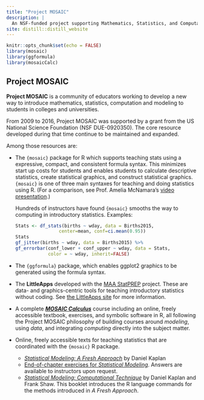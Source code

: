 ```yaml
---
title: "Project MOSAIC"
description: |
  An NSF-funded project supporting Mathematics, Statistics, and Computation
site: distill::distill_website
---
```


```r
knitr::opts_chunk$set(echo = FALSE)
library(mosaic)
library(ggformula)
library(mosaicCalc)
```

## Project MOSAIC

**Project MOSAIC** is a community of educators working to develop a new way to introduce mathematics, statistics, computation and modeling to students in colleges and universities.

From 2009 to 2016, Project MOSAIC was supported by a grant from the US National Science Foundation (NSF DUE-0920350).  The core resource developed during that time continue to be maintained and expanded.

Among those resources are:

- The `{mosaic}` package for R which supports teaching stats using a expressive, compact, and consistent formula syntax. This minimizes start up costs for students and enables students to calculate descriptive statistics, create statistical graphics, and construct statistical graphics. `{mosaic}` is one of three main syntaxes for teaching and doing statistics using R. (For a comparison, see Prof. Amelia McNamara's [video presentation](https://www.youtube.com/watch?v=aq5SrjXZDy4).) 

    Hundreds of instructors have found `{mosaic}` smooths the way to computing in introductory statistics.  Examples:
```r
Stats <- df_stats(births ~ wday, data = Births2015, 
                  center=mean, conf=ci.mean(0.95))
Stats
gf_jitter(births ~ wday, data = Births2015) %>%
  gf_errorbar(conf_lower + conf_upper ~ wday, data = Stats, 
              color = ~ wday, inherit=FALSE)
```

- The `{ggformula}` package, which enables ggplot2 graphics to be generated using the formula syntax.

- The **LittleApps** developed with the [MAA StatPREP](www.statprep.org) project. These are data- and graphics-centric tools for teaching introductory statistics without coding. See [the LittleApps site](http://www.statprep.org/LittleAppSite/) for more information.

- A complete [***MOSAIC Calculus***](http://dtkaplan.github.io/MC2) course including an online, freely accessible textbook, exercises, and symbolic software in R, all following the Project MOSAIC philosophy of building courses around *modeling*, using *data*, and integrating *computing* directly into the subject matter. 

- Online, freely accessible texts for teaching statistics that are coordinated with the `{mosaic}` R package.
    - [*Statistical Modeling: A Fresh Approach*](https://dtkaplan.github.io/SM2-bookdown/) by Daniel Kaplan
    - [End-of-chapter exercises for *Statistical Modeling*](go/SM2-Problems.pdf). Answers are available to instructors upon request.
    - [*Statistical Modeling: Computational Technique*](go/SM2-technique/index.html) by Daniel Kaplan and Frank Shaw. This booklet introduces the R language commands for the methods introduced in *A Fresh Approach*.
    

